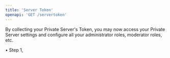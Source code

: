 ```yaml
---
title: 'Server Token'
openapi: 'GET /servertoken'
---
```

By collecting your Private Server's Token, you may now access your Private Server settings and configure all your administrator roles, moderator roles, etc.

• Step 1, 